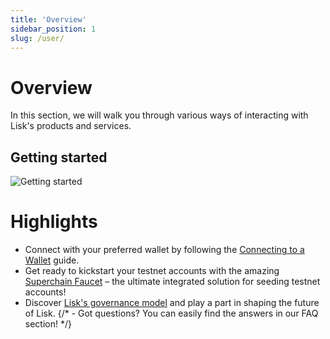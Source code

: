 ```yaml
---
title: 'Overview'
sidebar_position: 1
slug: /user/
---
```


# Overview

In this section, we will walk you through various ways of interacting with Lisk's products and services.
<span className="overview-span">
    <h2>Getting started</h2>
    <img src="/img/bannerwhite.svg" alt="Getting started" className="overview-img" /> 
</span>



# Highlights

- Connect with your preferred wallet by following the [Connecting to a Wallet](/user/connecting-to-a-wallet) guide.
- Get ready to kickstart your testnet accounts with the amazing [Superchain Faucet](https://console.optimism.io/faucet) – the ultimate integrated solution for seeding testnet accounts!
- Discover [Lisk's governance model](/governance/overview) and play a part in shaping the future of Lisk.
{/* - Got questions? You can easily find the answers in our FAQ section! */}